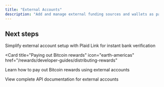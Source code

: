 ```yaml
---
title: "External Accounts"
description: "Add and manage external funding sources and wallets as payment destinations for rewards"
---
```



<ExternalAccounts />

## Next steps

<CardGroup cols={2}>
<Card title="Plaid integration" icon="link" href="/payouts-and-b2b/depositing-funds/plaid">
  Simplify external account setup with Plaid Link for instant bank verification
</Card>

<Card
  title="Paying out Bitcoin rewards"
  icon="earth-americas"
  href="/rewards/developer-guides/distributing-rewards"
>
  Learn how to pay out Bitcoin rewards using external accounts
</Card>

<Card title="API Reference" icon="code" href="/api-reference">
  View complete API documentation for external accounts
</Card>
</CardGroup>
